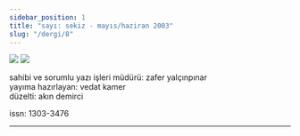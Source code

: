 ```yaml
---
sidebar_position: 1
title: "sayı: sekiz - mayıs/haziran 2003"
slug: "/dergi/8"
---
```



![](/img/ky08_00_zaferyalcinpinar.jpg)
![](/img/ky08_36_zaferyalcinpinar.jpg)

sahibi ve sorumlu yazı işleri müdürü: zafer yalçınpınar  
yayıma hazırlayan: vedat kamer  
düzelti: akın demirci  

issn: 1303-3476

---

<DocCardList />

